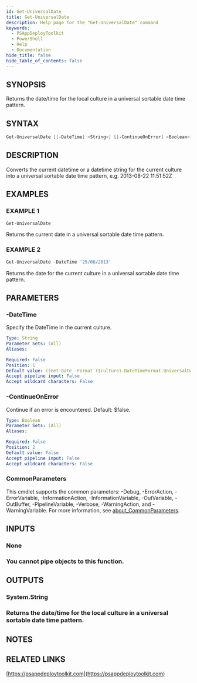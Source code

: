 ```yaml
---
id: Get-UniversalDate
title: Get-UniversalDate
description: Help page for the "Get-UniversalDate" command
keywords:
  - PSAppDeployToolkit
  - PowerShell
  - Help
  - Documentation
hide_title: false
hide_table_of_contents: false
---
```


## SYNOPSIS

Returns the date/time for the local culture in a universal sortable date time pattern.

## SYNTAX

```powershell
Get-UniversalDate [[-DateTime] <String>] [[-ContinueOnError] <Boolean>] [<CommonParameters>]
```

## DESCRIPTION

Converts the current datetime or a datetime string for the current culture into a universal sortable date time pattern, e.g.
2013-08-22 11:51:52Z

## EXAMPLES

### EXAMPLE 1

```powershell
Get-UniversalDate
```

Returns the current date in a universal sortable date time pattern.

### EXAMPLE 2

```powershell
Get-UniversalDate -DateTime '25/08/2013'
```

Returns the date for the current culture in a universal sortable date time pattern.

## PARAMETERS

### -DateTime

Specify the DateTime in the current culture.

```yaml
Type: String
Parameter Sets: (All)
Aliases:

Required: False
Position: 1
Default value: ((Get-Date -Format ($culture).DateTimeFormat.UniversalDateTimePattern).ToString())
Accept pipeline input: False
Accept wildcard characters: False
```

### -ContinueOnError

Continue if an error is encountered.
Default: $false.

```yaml
Type: Boolean
Parameter Sets: (All)
Aliases:

Required: False
Position: 2
Default value: False
Accept pipeline input: False
Accept wildcard characters: False
```

### CommonParameters

This cmdlet supports the common parameters: -Debug, -ErrorAction, -ErrorVariable, -InformationAction, -InformationVariable, -OutVariable, -OutBuffer, -PipelineVariable, -Verbose, -WarningAction, and -WarningVariable. For more information, see [about_CommonParameters](http://go.microsoft.com/fwlink/?LinkID=113216).

## INPUTS

### None

### You cannot pipe objects to this function.
## OUTPUTS

### System.String

### Returns the date/time for the local culture in a universal sortable date time pattern.
## NOTES

## RELATED LINKS

[https://psappdeploytoolkit.com](https://psappdeploytoolkit.com)
